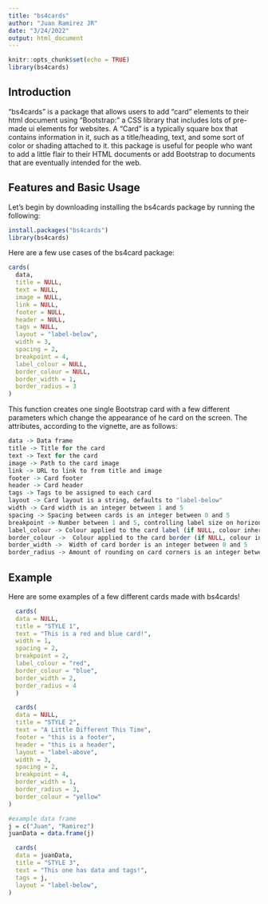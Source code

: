 ```yaml
---
title: "bs4cards"
author: "Juan Ramirez JR"
date: "3/24/2022"
output: html_document
---
```


```r
knitr::opts_chunk$set(echo = TRUE)
library(bs4cards)
```

## Introduction
"bs4cards" is a package that allows users to add "card" elements to their html document using "Bootstrap:" a CSS library that includes lots of pre-made ui elements for websites. A "Card" is a typically square box that contains information in it, such as a title/heading, text, and some sort of color or shading attached to it. this package is useful for people who want to add a little flair to their HTML documents or add Bootstrap to documents that are eventually intended for the web.  

## Features and Basic Usage  
Let's begin by downloading installing the bs4cards package by running the following:

```r
install.packages("bs4cards")
library(bs4cards)
```

Here are a few use cases of the bs4card package:

```r
cards(
  data,
  title = NULL,
  text = NULL,
  image = NULL,
  link = NULL,
  footer = NULL,
  header = NULL,
  tags = NULL,
  layout = "label-below",
  width = 3,
  spacing = 2,
  breakpoint = 4,
  label_colour = NULL,
  border_colour = NULL,
  border_width = 1,
  border_radius = 3
)
```


This function creates one single Bootstrap card with a few different parameters which change the appearance of he card on the screen. The attributes, according to the vignette, are as follows:

```r
data -> Data frame
title -> Title for the card
text -> Text for the card
image -> Path to the card image
link -> URL to link to from title and image
footer -> Card footer
header -> Card header
tags -> Tags to be assigned to each card
layout -> Card layout is a string, defaults to "label-below"
width -> Card width is an integer between 1 and 5
spacing -> Spacing between cards is an integer between 0 and 5
breakpoint -> Number between 1 and 5, controlling label size on horizontal and inset layouts
label_colour -> Colour applied to the card label (if NULL, colour inherits)
border_colour ->  Colour applied to the card border (if NULL, colour inherits)
border_width ->  Width of card border is an integer between 0 and 5
border_radius -> Amount of rounding on card corners is an integer between 0 and 5
```

## Example  
Here are some examples of a few different cards made with bs4cards!

```r
  cards(
  data = NULL,
  title = "STYLE 1",
  text = "This is a red and blue card!",
  width = 1,
  spacing = 2,
  breakpoint = 2,
  label_colour = "red",
  border_colour = "blue",
  border_width = 2,
  border_radius = 4
  )
```


```r
  cards(
  data = NULL,
  title = "STYLE 2",
  text = "A Little Different This Time",
  footer = "this is a footer",
  header = "this is a header",
  layout = "label-above",
  width = 3,
  spacing = 2,
  breakpoint = 4,
  border_width = 1,
  border_radius = 3,
  border_colour = "yellow"
)
```

```r

#example data frame
j = c("Juan", "Ramirez")
juanData = data.frame(j)

  cards(
  data = juanData,
  title = "STYLE 3",
  text = "This one has data and tags!",
  tags = j,
  layout = "label-below",
)
```
